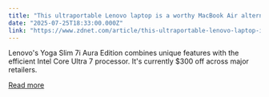 ```yaml
---
title: "This ultraportable Lenovo laptop is a worthy MacBook Air alternative (and has a useful iPhone feature)"
date: "2025-07-25T18:33:00.000Z"
link: "https://www.zdnet.com/article/this-ultraportable-lenovo-laptop-is-a-worthy-macbook-air-alternative-and-has-a-useful-iphone-feature/"
---
```


Lenovo's Yoga Slim 7i Aura Edition combines unique features with the efficient Intel Core Ultra 7 processor. It's currently $300 off across major retailers.

[Read more](https://www.zdnet.com/article/this-ultraportable-lenovo-laptop-is-a-worthy-macbook-air-alternative-and-has-a-useful-iphone-feature/)
